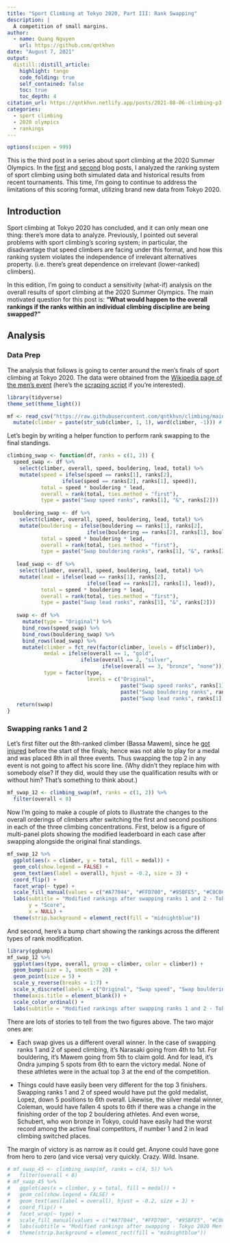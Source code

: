 ```yaml
---
title: "Sport Climbing at Tokyo 2020, Part III: Rank Swapping"
description: |
  A competition of small margins.
author:
  - name: Quang Nguyen
    url: https://github.com/qntkhvn
date: "August 7, 2021"
output:
  distill::distill_article:
    highlight: tango
    code_folding: true
    self_contained: false
    toc: true
    toc_depth: 4
citation_url: https://qntkhvn.netlify.app/posts/2021-08-06-climbing-p3-swapping
categories:
  - sport climbing
  - 2020 olympics
  - rankings
---
```



```r
options(scipen = 999)
```

This is the third post in a series about sport climbing at the 2020 Summer Olympics. In the [first](https://qntkhvn.netlify.app/posts/2021-07-31-climbing-p1-sim) and [second](https://qntkhvn.netlify.app/posts/2021-07-31-climbing-p2-format) blog posts, I analyzed the ranking system of sport climbing using both simulated data and historical results from recent tournaments. This time, I'm going to continue to address the limitations of this scoring format, utilizing brand new data from Tokyo 2020.

## Introduction

Sport climbing at Tokyo 2020 has concluded, and it can only mean one thing: there's more data to analyze. Previously, I pointed out several problems with sport climbing's scoring system; in particular, the disadvantage that speed climbers are facing under this format, and how this ranking system violates the independence of irrelevant alternatives property. (i.e. there's great dependence on irrelevant (lower-ranked) climbers). 

<!-- In this edition, I'm going to provide another discussion on the issues related to this scoring system, from a data science point of view, of course. -->

In this edition, I'm going to conduct a sensitivity (what-if) analysis on the overall results of sport climbing at the 2020 Summer Olympics. The main motivated question for this post is: **"What would happen to the overall rankings if the ranks within an individual climbing discipline are being swapped?"**

## Analysis

### Data Prep

The analysis that follows is going to center around the men's finals of sport climbing at Tokyo 2020. The data were obtained from the [Wikipedia page of the men's event](https://en.wikipedia.org/wiki/Sport_climbing_at_the_2020_Summer_Olympics_%E2%80%93_Men%27s_combined) (here's the [scraping script](https://github.com/qntkhvn/climbing/blob/main/R/tokyo_scraping.R) if you're interested). 

```r
library(tidyverse)
theme_set(theme_light())

mf <- read_csv("https://raw.githubusercontent.com/qntkhvn/climbing/main/data/2020_olympics/mf.csv") %>% 
  mutate(climber = paste(str_sub(climber, 1, 1), word(climber, -1))) # shorten climber's name
```

Let's begin by writing a helper function to perform rank swapping to the final standings. 

<!-- 
This function first takes in a pair of rank values. After the inputted pair of ranks are swapped, the new final scores are calculated, which ultimately determines the new standings. For the purpose of simplicity, and returns a tibble of modified rankings for speed, bouldering, and lead climbing. 
-->

```r
climbing_swap <- function(df, ranks = c(1, 2)) {
  speed_swap <- df %>% 
    select(climber, overall, speed, bouldering, lead, total) %>% 
    mutate(speed = ifelse(speed == ranks[1], ranks[2],
                  ifelse(speed == ranks[2], ranks[1], speed)),
           total = speed * bouldering * lead,
           overall = rank(total, ties.method = "first"),
           type = paste("Swap speed ranks", ranks[1], "&", ranks[2]))
  
  bouldering_swap <- df %>% 
    select(climber, overall, speed, bouldering, lead, total) %>% 
    mutate(bouldering = ifelse(bouldering == ranks[1], ranks[2],
                          ifelse(bouldering == ranks[2], ranks[1], bouldering)),
           total = speed * bouldering * lead,
           overall = rank(total, ties.method = "first"),
           type = paste("Swap bouldering ranks", ranks[1], "&", ranks[2]))
  
   lead_swap <- df %>% 
    select(climber, overall, speed, bouldering, lead, total) %>% 
    mutate(lead = ifelse(lead == ranks[1], ranks[2],
                          ifelse(lead == ranks[2], ranks[1], lead)),
           total = speed * bouldering * lead,
           overall = rank(total, ties.method = "first"),
           type = paste("Swap lead ranks", ranks[1], "&", ranks[2]))
   
   swap <- df %>% 
     mutate(type = "Original") %>% 
     bind_rows(speed_swap) %>% 
     bind_rows(bouldering_swap) %>% 
     bind_rows(lead_swap) %>% 
     mutate(climber = fct_rev(factor(climber, levels = df$climber)),
            medal = ifelse(overall == 1, "gold",
                        ifelse(overall == 2, "silver",
                               ifelse(overall == 3, "bronze", "none"))),
            type = factor(type, 
                          levels = c("Original",
                                     paste("Swap speed ranks", ranks[1], "&", ranks[2]),
                                     paste("Swap bouldering ranks", ranks[1], "&", ranks[2]),
                                     paste("Swap lead ranks", ranks[1], "&", ranks[2]))))
   return(swap)
}
```

### Swapping ranks 1 and 2

Let's first filter out the 8th-ranked climber (Bassa Mawem), since he [got injured](https://www.reuters.com/lifestyle/sports/climbing-injury-forces-frances-bassa-mawem-out-mens-final-2021-08-04/) before the start of the finals; hence was not able to play for a medal and was placed 8th in all three events. Thus swapping the top 2 in any event is not going to affect his score line. (Why didn't they replace him with somebody else? If they did, would they use the qualification results with or without him? That's something to think about.)

```r
mf_swap_12 <- climbing_swap(mf, ranks = c(1, 2)) %>% 
  filter(overall < 8)
```

Now I'm going to make a couple of plots to illustrate the changes to the overall orderings of climbers after switching the first and second positions in each of the three climbing concentrations. First, below is a figure of multi-panel plots showing the modified leaderboard in each case after swapping alongside the original final standings. 

```r
mf_swap_12 %>% 
  ggplot(aes(x = climber, y = total, fill = medal)) +
  geom_col(show.legend = FALSE) +
  geom_text(aes(label = overall), hjust = -0.2, size = 3) +
  coord_flip() +
  facet_wrap(~ type) +
  scale_fill_manual(values = c("#A77044", "#FFD700", "#95BFE5", "#C0C0C0")) +
  labs(subtitle = "Modified rankings after swapping ranks 1 and 2 - Tokyo 2020 Men's Finals",
       y = "Score",
       x = NULL) +
  theme(strip.background = element_rect(fill = "midnightblue"))
```

And second, here's a bump chart showing the rankings across the different types of rank modification.

```r
library(ggbump)
mf_swap_12 %>% 
  ggplot(aes(type, overall, group = climber, color = climber)) +
  geom_bump(size = 3, smooth = 20) +
  geom_point(size = 5) +
  scale_y_reverse(breaks = 1:7) +
  scale_x_discrete(labels = c("Original", "Swap speed", "Swap bouldering", "Swap lead")) +
  theme(axis.title = element_blank()) +
  scale_color_ordinal() +
  labs(subtitle = "Modified rankings after swapping ranks 1 and 2 - Tokyo 2020 Men's Finals")
```

There are lots of stories to tell from the two figures above. The two major ones are: 

*   Each swap gives us a different overall winner. In the case of swapping ranks 1 and 2 of speed climbing, it's Narasaki going from 4th to 1st. For bouldering, it's Mawem going from 5th to claim gold. And for lead, it's Ondra jumping 5 spots from 6th to earn the victory medal. None of these athletes were in the actual top 3 at the end of the competition.

*   Things could have easily been very different for the top 3 finishers. Swapping ranks 1 and 2 of speed would have put the gold medalist, Lopez, down 5 positions to 6th overall. Likewise, the silver medal winner, Coleman, would have fallen 4 spots to 6th if there was a change in the finishing order of the top 2 bouldering athletes. And even worse, Schubert, who won bronze in Tokyo, could have easily had the worst record among the active final competitors, if number 1 and 2 in lead climbing switched places. 

The margin of victory is as narrow as it could get. Anyone could have gone from hero to zero (and vice versa) very quickly. Crazy. Wild. Insane.

<!-- **Analysis 2: Swapping ranks 4 and 5** -->

<!-- Now, let's repeat what I just did, but this time ranks 4 and 5 are being swapped instead of 1 and 2. The reason I wanted to look into the rank changes associated with these two mid-table positions is because of a familiar concept: independence of irrelevant alternatives (IIA). -->

<!-- Recall that in order for the IIA property to hold for a ranking system, if a winner was previously declared, they should retain their winning status when a lower-ranked party drops out. In my last post, I showed that the IIA fails for sport climbing's ranking system, by performing a "leave-one-climber-out" analysis. This time, instead of the leave-one-out strategy, I'm going to look for evidence of violations of IIA by examining the case of rank swapping. If this rule is satisfied here, swapping the ranks of irrelevant parties (non-medalists) should not affect the winning outcome (medalists). -->

```r
# mf_swap_45 <- climbing_swap(mf, ranks = c(4, 5)) %>% 
#   filter(overall < 8)
# mf_swap_45 %>% 
#   ggplot(aes(x = climber, y = total, fill = medal)) +
#   geom_col(show.legend = FALSE) +
#   geom_text(aes(label = overall), hjust = -0.2, size = 3) +
#   coord_flip() +
#   facet_wrap(~ type) +
#   scale_fill_manual(values = c("#A77044", "#FFD700", "#95BFE5", "#C0C0C0")) +
#   labs(subtitle = "Modified rankings after swapping - Tokyo 2020 Men's Finals") +
#   theme(strip.background = element_rect(fill = "midnightblue"))
```

<!-- Clearly, the case of swapping ranks 4 and 5 of lead climbing shows a violation to the IIA. Lopez would have given up his gold in exchange for a silver from Coleman. Also, if there was a switch between the 4th and 5th positions of bouldering, Schubert would have moved up to 2nd and Coleman would have dropped to 3rd. -->
